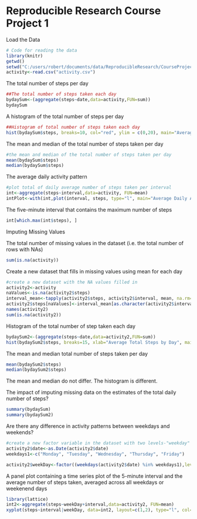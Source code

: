 Reproducible Research Course Project 1
================

Load the Data



```r
# Code for reading the data 
library(knitr)
getwd()
setwd("C:/users/robert/documents/data/ReproducibleResearch/CourseProject2/repdata_data_activity")
activity<-read.csv("activity.csv")
```


The total number of steps per day 
```r

##The total number of steps taken each day
bydaySum<-(aggregate(steps~date,data=activity,FUN=sum))
bydaySum
```


A histogram of the total number of steps per day  
```R
##Histogram of total number of steps taken each day 
hist(bydaySum$steps, breaks=10, col="red", ylim = c(0,20), main="Average of Total Daily Steps", xlab="Steps")
```



The mean and median of the total number of steps taken per day 
```r
#the mean and median of the total number of steps taken per day 
mean(bydaySum$steps)
median(bydaySum$steps)
```

The average daily activity pattern 
```R

#plot total of daily average number of steps taken per interval 
int<-aggregate(steps~interval,data=activity, FUN=mean)
intPlot<-with(int,plot(interval, steps, type="l", main="Average Daily Activity Pattern", col="red", lwd=2))
```

The five-minute interval that contains the maximum number of steps
```R
int[which.max(int$steps), ]
```

Imputing Missing Values 

The total number of missing values in the dataset (i.e. the total number of rows with NAs)
```R
sum(is.na(activity))
```

Create a new dataset that fills in missing values using mean for each day 
```R
#create a new dataset with the NA values filled in 
activity2<-activity
naValues<-is.na(activity2$steps)
interval_mean<-tapply(activity2$steps, activity2$interval, mean, na.rm=TRUE, simplify=TRUE)
activity2$steps[naValues]<-interval_mean[as.character(activity2$interval[naValues])]
names(activity2)
sum(is.na(activity2))

```

Histogram of the total number of step taken each day 
```R
bydaySum2<-(aggregate(steps~date,data=activity2,FUN=sum))
hist(bydaySum2$steps, breaks=15, xlab="Average Total Steps by Day", main="Histogram of Average Total Steps with Missing Values per Day", ylim=c(0, 25), col="red")
```

The mean and median total number of steps taken per day 

```R
mean(bydaySum2$steps)
median(bydaySum2$steps)
```

The mean and median do not differ.  The histogram is different.   

The impact of imputing missing data on the estimates of the total daily number of steps? 
```R
summary(bydaySum)
summary(bydaySum2)
```

Are there any difference in activity patterns between weekdays and weekends? 

```R
#create a new factor variable in the dataset with two levels-"weekday" and "weekend"
activity2$date<-as.Date(activity2$date)  
weekdays1<-c("Monday", "Tuesday", "Wednesday", "Thursday", "Friday")

activity2$weekDay<-factor((weekdays(activity2$date) %in% weekdays1),levels=c(FALSE, TRUE), labels = c("Weekend", "Weekday"))
```


A panel plot containing a time series plot of the 5-minute interval and the average number of steps taken, averaged across all weekdays or weekenend days 
```R
library(lattice)
int2<-aggregate(steps~weekDay+interval,data=activity2, FUN=mean)
xyplot(steps~interval|weekDay, data=int2, layout=c(1,2), type="l", col="red")
```





